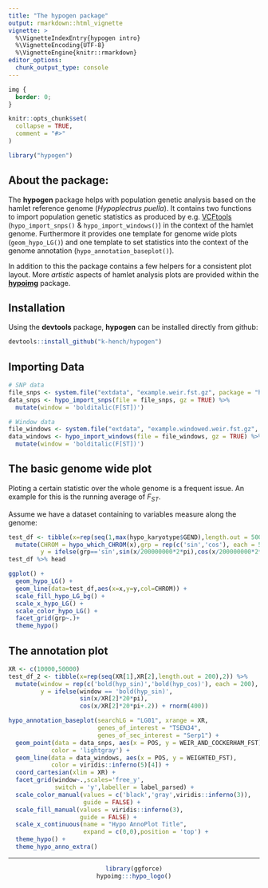 ```yaml
---
title: "The hypogen package"
output: rmarkdown::html_vignette
vignette: >
  %\VignetteIndexEntry{hypogen intro}
  %\VignetteEncoding{UTF-8}
  %\VignetteEngine{knitr::rmarkdown}
editor_options:
  chunk_output_type: console
---
```


```css
img {
  border: 0;
}
```

```r
knitr::opts_chunk$set(
  collapse = TRUE,
  comment = "#>"
)

library("hypogen")
```

## About the package:

The **hypogen** package helps with population genetic analysis based on the hamlet reference genome (*Hypoplectrus puella*). It contains two functions to import population genetic statistics as produced by e.g. [VCFtools](https://vcftools.github.io/index.html) (`hypo_import_snps()` & `hypo_import_windows()`) in the context of the hamlet genome. Furthermore it provides one template for genome wide plots (`geom_hypo_LG()`) and one template to set statistics into the context of the genome annotation (`hypo_annotation_baseplot()`).

In addition to this the package contains a few helpers for a consistent plot layout.
More *artistic* aspects of hamlet analysis plots are provided within the [**hypoimg**](www.github.com/k-hench/hypoimg) package.

## Installation

Using the **devtools** package, **hypogen** can be installed directly from github:

```r
devtools::install_github("k-hench/hypogen")
```

## Importing Data
```r
# SNP data
file_snps <- system.file("extdata", "example.weir.fst.gz", package = "hypogen")
data_snps <- hypo_import_snps(file = file_snps, gz = TRUE) %>%
  mutate(window = 'bolditalic(F[ST])')

# Window data
file_windows <- system.file("extdata", "example.windowed.weir.fst.gz", package = "hypogen")
data_windows <- hypo_import_windows(file = file_windows, gz = TRUE) %>%
  mutate(window = 'bolditalic(F[ST])')
```

## The basic genome wide plot

Ploting a certain statistic over the whole genome is a frequent issue. An example for this is the running average of *F~ST~*.

Assume we have a dataset containing to variables measure along the genome:

```r
test_df <- tibble(x=rep(seq(1,max(hypo_karyotype$GEND),length.out = 500),2)) %>%
  mutate(CHROM = hypo_which_CHROM(x),grp = rep(c('sin','cos'), each = 500),
         y = ifelse(grp=='sin',sin(x/200000000*2*pi),cos(x/200000000*2*pi+.2))+rnorm(1000))
test_df %>% head
```

```r
ggplot() +
  geom_hypo_LG() +
  geom_line(data=test_df,aes(x=x,y=y,col=CHROM)) +
  scale_fill_hypo_LG_bg() +
  scale_x_hypo_LG() +
  scale_color_hypo_LG() +
  facet_grid(grp~.)+
  theme_hypo()
```

## The annotation plot

```r
XR <- c(10000,50000)
test_df_2 <- tibble(x=rep(seq(XR[1],XR[2],length.out = 200),2)) %>%
  mutate(window = rep(c('bold(hyp_sin)','bold(hyp_cos)'), each = 200),
         y = ifelse(window == 'bold(hyp_sin)',
                    sin(x/XR[2]*20*pi),
                    cos(x/XR[2]*20*pi+.2)) + rnorm(400))
```

```r
hypo_annotation_baseplot(searchLG = "LG01", xrange = XR,
                         genes_of_interest = "TSEN34",
                         genes_of_sec_interest = "Serp1") +
  geom_point(data = data_snps, aes(x = POS, y = WEIR_AND_COCKERHAM_FST),
            color = 'lightgray') +
  geom_line(data = data_windows, aes(x = POS, y = WEIGHTED_FST),
            color = viridis::inferno(5)[4]) +
  coord_cartesian(xlim = XR) +
  facet_grid(window~.,scales='free_y',
             switch = 'y',labeller = label_parsed) +
  scale_color_manual(values = c('black','gray',viridis::inferno(3)),
                     guide = FALSE) +
  scale_fill_manual(values = viridis::inferno(3),
                    guide = FALSE) +
  scale_x_continuous(name = "Hypo AnnoPlot Title",
                     expand = c(0,0),position = 'top') +
  theme_hypo() +
  theme_hypo_anno_extra()
```

------------------------

<center>
```r
library(ggforce)
hypoimg:::hypo_logo()
```
</center>
